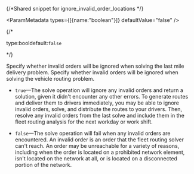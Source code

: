
{/*Shared snippet for ignore_invalid_order_locations */} 


<ParamMetadata types={[{name:"boolean"}]} defaultValue="false" />

{/* <p class="space-x-2"><span class="font-sm text-color-3">type:bool</span><span class="font-bold text-[#6d29cc]">default:`false`</span></p> */}

<If c={props.LMD}>
Specify whether invalid orders will be ignored when solving the last mile delivery problem.
</If>

<If c={props.VRP}>
Specify whether invalid orders will be ignored when solving the vehicle routing problem.
</If>

- `true`—The solve operation will ignore any invalid orders and return a solution, given it didn't encounter any other errors. To generate routes and deliver them to drivers immediately, you may be able to ignore invalid orders, solve, and distribute the routes to your drivers. Then, resolve any invalid orders from the last solve and include them in the fleet routing analysis for the next workday or work shift.

- `false`—The solve operation will fail when any invalid orders are encountered. An invalid order is an order that the fleet routing solver can't reach. An order may be unreachable for a variety of reasons, including when the order is located on a prohibited network element, isn't located on the network at all, or is located on a disconnected portion of the network.